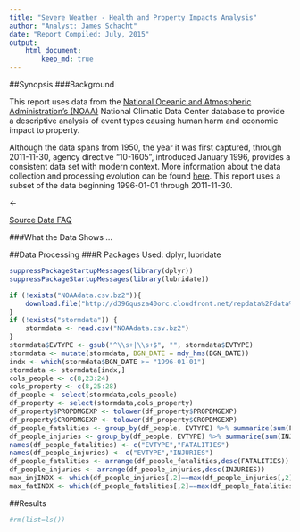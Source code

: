 ```yaml
---
title: "Severe Weather - Health and Property Impacts Analysis"
author: "Analyst: James Schacht"
date: "Report Compiled: July, 2015"
output: 
    html_document: 
        keep_md: true
---
```

##Synopsis
###Background
<p>
This report uses data from the <a href=https://www.ncdc.noaa.gov/" target="_blank">National Oceanic and Atmospheric Administration's (NOAA)</a> National Climatic Data Center database to provide a descriptive analysis of event types causing human harm and economic impact to property. 
</p>
<p>
Although the data spans from 1950, the year it was first captured, through 2011-11-30, agency directive "10-1605", introduced January 1996, provides a consistent data set with modern context. More information about the data collection and processing evolution can be found <a href="https://www.ncdc.noaa.gov/stormevents/details.jsp" target="_blank">here</a>.  This report uses a subset of the data beginning 1996-01-01 through 2011-11-30.
</p> <-
<p>
<a href="https://d396qusza40orc.cloudfront.net/repdata%2Fpeer2_doc%2FNCDC%20Storm%20Events-FAQ%20Page.pdf" target="_blank">Source Data FAQ</a>
</p>
###What the Data Shows
...


##Data Processing
###R Packages Used: dplyr, lubridate
```r
suppressPackageStartupMessages(library(dplyr))
suppressPackageStartupMessages(library(lubridate))
``` 

```r
if (!exists("NOAAdata.csv.bz2")){
    download.file("http://d396qusza40orc.cloudfront.net/repdata%2Fdata%2FStormData.csv.bz2", "NOAAdata.csv.bz2", mode="wb")
}
if (!exists("stormdata")) {
    stormdata <- read.csv("NOAAdata.csv.bz2")
}
stormdata$EVTYPE <- gsub("^\\s+|\\s+$", "", stormdata$EVTYPE)
stormdata <- mutate(stormdata, BGN_DATE = mdy_hms(BGN_DATE))
indx <- which(stormdata$BGN_DATE >= "1996-01-01")
stormdata <- stormdata[indx,]
cols_people <- c(8,23:24)
cols_property <- c(8,25:28)
df_people <- select(stormdata,cols_people)
df_property <- select(stormdata,cols_property)
df_property$PROPDMGEXP <- tolower(df_property$PROPDMGEXP)
df_property$CROPDMGEXP <- tolower(df_property$CROPDMGEXP)
df_people_fatalities <- group_by(df_people, EVTYPE) %>% summarize(sum(FATALITIES))
df_people_injuries <- group_by(df_people, EVTYPE) %>% summarize(sum(INJURIES))
names(df_people_fatalities) <- c("EVTYPE","FATALITIES")
names(df_people_injuries) <- c("EVTYPE","INJURIES")
df_people_fatalities <- arrange(df_people_fatalities,desc(FATALITIES))
df_people_injuries <- arrange(df_people_injuries,desc(INJURIES))
max_injINDX <- which(df_people_injuries[,2]==max(df_people_injuries[,2]))
max_fatINDX <- which(df_people_fatalities[,2]==max(df_people_fatalities[,2]))
```

##Results

```r
#rm(list=ls())
```
